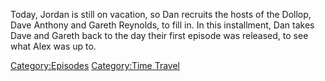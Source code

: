 {{Episode
    | title           = April 25, 2014
    | caption         = [https://knowledgefight.libsyn.com/716-april-25-2014 Listen to this episode on Libsyn]
    | episodeNumber   = 716
    | length          = 01:31:06
    | airDate         = August 22, 2022
    | coverageDate    = April 25, 2014
    | hosts           = [[Dan Friesen]], [[Dave Anthony]], [[Gareth Reynolds]]
    | episodeType     = [[:Category:Time Travel|Time Travel]]
    | appearance      = [[Glenn Beck]], [[David Knight]], [[Barack Obama]], [[Vladimir Putin]], [[Rush Limbaugh]], [[Charlie Sheen]]
    | previousEpisode = [[715: Trial Recap, Part 2]]
    | nextEpisode     = [[717: August 17, 2022]]
}}

{{Stub}}

Today, Jordan is still on vacation, so Dan recruits the hosts of the Dollop, Dave Anthony and Gareth Reynolds, to fill in.  In this installment, Dan takes Dave and Gareth back to the day their first episode was released, to see what Alex was up to.

[[Category:Episodes]]
[[Category:Time Travel]]
